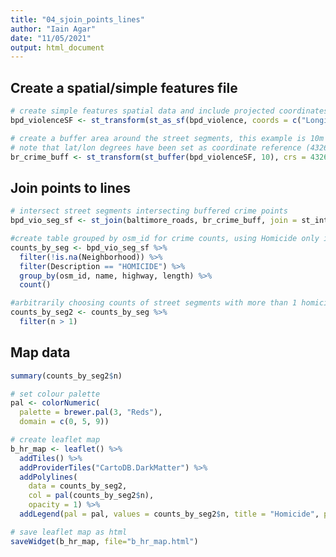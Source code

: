 ```yaml
---
title: "04_sjoin_points_lines"
author: "Iain Agar"
date: "11/05/2021"
output: html_document
---
```


## Create a spatial/simple features file

```r

# create simple features spatial data and include projected coordinates
bpd_violenceSF <- st_transform(st_as_sf(bpd_violence, coords = c("Longitude", "Latitude"), crs=4326), crs = 6487)

# create a buffer area around the street segments, this example is 10m using projected coordinates
# note that lat/lon degrees have been set as coordinate reference (4326), this is same crs as the crime point data
br_crime_buff <- st_transform(st_buffer(bpd_violenceSF, 10), crs = 4326)

```

## Join points to lines

```r

# intersect street segments intersecting buffered crime points
bpd_vio_seg_sf <- st_join(baltimore_roads, br_crime_buff, join = st_intersects)

#create table grouped by osm_id for crime counts, using Homicide only in this example
counts_by_seg <- bpd_vio_seg_sf %>%
  filter(!is.na(Neighborhood)) %>%
  filter(Description == "HOMICIDE") %>%
  group_by(osm_id, name, highway, length) %>%
  count()

#arbitrarily choosing counts of street segments with more than 1 homicide
counts_by_seg2 <- counts_by_seg %>%
  filter(n > 1)

```

## Map data

```r

summary(counts_by_seg2$n)

# set colour palette
pal <- colorNumeric(
  palette = brewer.pal(3, "Reds"),
  domain = c(0, 5, 9))

# create leaflet map
b_hr_map <- leaflet() %>%
  addTiles() %>%
  addProviderTiles("CartoDB.DarkMatter") %>%
  addPolylines(
    data = counts_by_seg2,
    col = pal(counts_by_seg2$n),
    opacity = 1) %>%
  addLegend(pal = pal, values = counts_by_seg2$n, title = "Homicide", position = "bottomleft") 

# save leaflet map as html
saveWidget(b_hr_map, file="b_hr_map.html")

```


